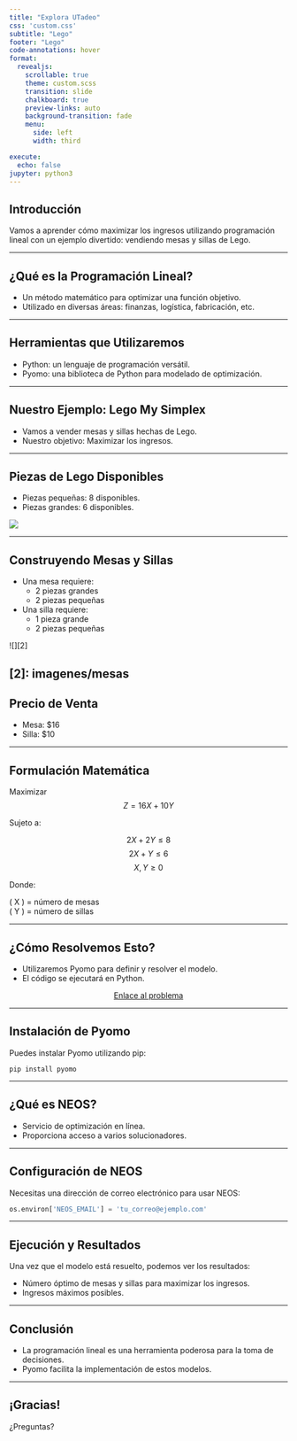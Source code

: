 ```yaml
---
title: "Explora UTadeo"  
css: 'custom.css'
subtitle: "Lego"
footer: "Lego"
code-annotations: hover
format: 
  revealjs:
    scrollable: true
    theme: custom.scss
    transition: slide
    chalkboard: true
    preview-links: auto
    background-transition: fade
    menu:
      side: left
      width: third

execute:
  echo: false
jupyter: python3
---
```

## Introducción

Vamos a aprender cómo maximizar los ingresos utilizando programación lineal con un ejemplo divertido: vendiendo mesas y sillas de Lego.

---

## ¿Qué es la Programación Lineal?

- Un método matemático para optimizar una función objetivo.
- Utilizado en diversas áreas: finanzas, logística, fabricación, etc.

---

## Herramientas que Utilizaremos

- Python: un lenguaje de programación versátil.
- Pyomo: una biblioteca de Python para modelado de optimización.

---

## Nuestro Ejemplo: Lego My Simplex

- Vamos a vender mesas y sillas hechas de Lego.
- Nuestro objetivo: Maximizar los ingresos.

---

## Piezas de Lego Disponibles

- Piezas pequeñas: 8 disponibles.
- Piezas grandes: 6 disponibles.

![][1]

  [1]: imagenes/recursos.png

---

## Construyendo Mesas y Sillas

- Una mesa requiere:
  - 2 piezas grandes
  - 2 piezas pequeñas
- Una silla requiere:
  - 1 pieza grande
  - 2 piezas pequeñas

![][2]

  [2]: imagenes/mesas
---

## Precio de Venta

- Mesa: $16
- Silla: $10

---

## Formulación Matemática

Maximizar 
$$Z = 16X + 10Y$$

Sujeto a:

$$2X + 2Y \leq 8 $$
$$2X + Y \leq 6 $$
$$X, Y \geq 0$$


Donde:

\( X \) = número de mesas  
\( Y \) = número de sillas

---

## ¿Cómo Resolvemos Esto?

- Utilizaremos Pyomo para definir y resolver el modelo.
- El código se ejecutará en Python.

::: {style="text-align: center; margin-top: 1em"}
[Enlace al problema](https://colab.research.google.com/drive/1d9QTMOYf1u6HZt88oovklgRSPstVGu6a?usp=sharing){preview-link="true" style="text-align: center"}
:::

---

## Instalación de Pyomo

Puedes instalar Pyomo utilizando pip:

```
pip install pyomo
```

---

## ¿Qué es NEOS?

- Servicio de optimización en línea.
- Proporciona acceso a varios solucionadores.

---

## Configuración de NEOS

Necesitas una dirección de correo electrónico para usar NEOS:

```python
os.environ['NEOS_EMAIL'] = 'tu_correo@ejemplo.com'
```

---

## Ejecución y Resultados

Una vez que el modelo está resuelto, podemos ver los resultados:

- Número óptimo de mesas y sillas para maximizar los ingresos.
- Ingresos máximos posibles.

---

## Conclusión

- La programación lineal es una herramienta poderosa para la toma de decisiones.
- Pyomo facilita la implementación de estos modelos.

---

## ¡Gracias!

¿Preguntas?